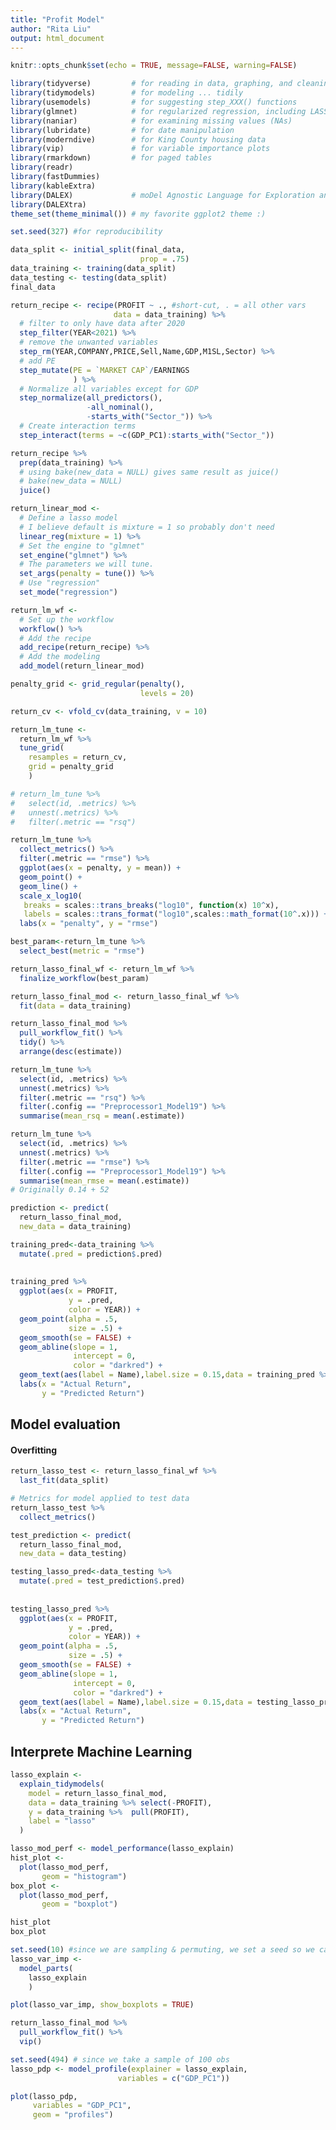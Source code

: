 ```yaml
---
title: "Profit Model"
author: "Rita Liu"
output: html_document
---
```

```r
knitr::opts_chunk$set(echo = TRUE, message=FALSE, warning=FALSE)
```

```r
library(tidyverse)         # for reading in data, graphing, and cleaning
library(tidymodels)        # for modeling ... tidily
library(usemodels)         # for suggesting step_XXX() functions
library(glmnet)            # for regularized regression, including LASSO
library(naniar)            # for examining missing values (NAs)
library(lubridate)         # for date manipulation
library(moderndive)        # for King County housing data
library(vip)               # for variable importance plots
library(rmarkdown)         # for paged tables
library(readr)
library(fastDummies)
library(kableExtra)
library(DALEX)             # moDel Agnostic Language for Exploration and eXplanation (for model interpretation)  
library(DALEXtra)
theme_set(theme_minimal()) # my favorite ggplot2 theme :)
```

```r
set.seed(327) #for reproducibility

data_split <- initial_split(final_data, 
                             prop = .75)
data_training <- training(data_split)
data_testing <- testing(data_split)
final_data
```

```r
return_recipe <- recipe(PROFIT ~ ., #short-cut, . = all other vars
                       data = data_training) %>% 
  # filter to only have data after 2020
  step_filter(YEAR<2021) %>% 
  # remove the unwanted variables
  step_rm(YEAR,COMPANY,PRICE,Sell,Name,GDP,M1SL,Sector) %>% 
  # add PE 
  step_mutate(PE = `MARKET CAP`/EARNINGS
              ) %>%
  # Normalize all variables except for GDP
  step_normalize(all_predictors(), 
                 -all_nominal(),
                 -starts_with("Sector_")) %>% 
  # Create interaction terms
  step_interact(terms = ~c(GDP_PC1):starts_with("Sector_"))
```
```r
return_recipe %>% 
  prep(data_training) %>%
  # using bake(new_data = NULL) gives same result as juice()
  # bake(new_data = NULL)
  juice() 
```
```r
return_linear_mod <- 
  # Define a lasso model 
  # I believe default is mixture = 1 so probably don't need 
  linear_reg(mixture = 1) %>% 
  # Set the engine to "glmnet" 
  set_engine("glmnet") %>% 
  # The parameters we will tune.
  set_args(penalty = tune()) %>% 
  # Use "regression"
  set_mode("regression")

```
```r
return_lm_wf <- 
  # Set up the workflow
  workflow() %>% 
  # Add the recipe
  add_recipe(return_recipe) %>% 
  # Add the modeling
  add_model(return_linear_mod)

penalty_grid <- grid_regular(penalty(),
                             levels = 20)

return_cv <- vfold_cv(data_training, v = 10)

return_lm_tune <- 
  return_lm_wf %>% 
  tune_grid(
    resamples = return_cv,
    grid = penalty_grid
    )

# return_lm_tune %>% 
#   select(id, .metrics) %>% 
#   unnest(.metrics) %>% 
#   filter(.metric == "rsq")
```
```r
return_lm_tune %>% 
  collect_metrics() %>% 
  filter(.metric == "rmse") %>% 
  ggplot(aes(x = penalty, y = mean)) +
  geom_point() +
  geom_line() +
  scale_x_log10(
   breaks = scales::trans_breaks("log10", function(x) 10^x),
   labels = scales::trans_format("log10",scales::math_format(10^.x))) +
  labs(x = "penalty", y = "rmse")
```

```r
best_param<-return_lm_tune %>% 
  select_best(metric = "rmse")

return_lasso_final_wf <- return_lm_wf %>% 
  finalize_workflow(best_param)

return_lasso_final_mod <- return_lasso_final_wf %>% 
  fit(data = data_training)

return_lasso_final_mod %>% 
  pull_workflow_fit() %>% 
  tidy() %>% 
  arrange(desc(estimate))
```

```r
return_lm_tune %>%
  select(id, .metrics) %>%
  unnest(.metrics) %>%
  filter(.metric == "rsq") %>% 
  filter(.config == "Preprocessor1_Model19") %>% 
  summarise(mean_rsq = mean(.estimate))

return_lm_tune %>%
  select(id, .metrics) %>%
  unnest(.metrics) %>%
  filter(.metric == "rmse") %>% 
  filter(.config == "Preprocessor1_Model19") %>% 
  summarise(mean_rmse = mean(.estimate))
# Originally 0.14 + 52
```

```r
prediction <- predict(
  return_lasso_final_mod,
  new_data = data_training)

training_pred<-data_training %>% 
  mutate(.pred = prediction$.pred)
  
  
training_pred %>% 
  ggplot(aes(x = PROFIT, 
             y = .pred,
             color = YEAR)) +
  geom_point(alpha = .5, 
             size = .5) +
  geom_smooth(se = FALSE) +
  geom_abline(slope = 1, 
              intercept = 0, 
              color = "darkred") +
  geom_text(aes(label = Name),label.size = 0.15,data = training_pred %>% filter(PROFIT>400) )+
  labs(x = "Actual Return", 
       y = "Predicted Return")
```
## Model evaluation 
#### Overfitting
```r
return_lasso_test <- return_lasso_final_wf %>% 
  last_fit(data_split)

# Metrics for model applied to test data
return_lasso_test %>% 
  collect_metrics()
```

```r
test_prediction <- predict(
  return_lasso_final_mod,
  new_data = data_testing)

testing_lasso_pred<-data_testing %>% 
  mutate(.pred = test_prediction$.pred)
  
  
testing_lasso_pred %>% 
  ggplot(aes(x = PROFIT, 
             y = .pred,
             color = YEAR)) +
  geom_point(alpha = .5, 
             size = .5) +
  geom_smooth(se = FALSE) +
  geom_abline(slope = 1, 
              intercept = 0, 
              color = "darkred") +
  geom_text(aes(label = Name),label.size = 0.15,data = testing_lasso_pred %>% filter(PROFIT>300) )+
  labs(x = "Actual Return", 
       y = "Predicted Return")
```


## Interprete Machine Learning 
```r
lasso_explain <- 
  explain_tidymodels(
    model = return_lasso_final_mod,
    data = data_training %>% select(-PROFIT), 
    y = data_training %>%  pull(PROFIT),
    label = "lasso"
  )
```

```r
lasso_mod_perf <- model_performance(lasso_explain)
hist_plot <- 
  plot(lasso_mod_perf,
       geom = "histogram")
box_plot <-
  plot(lasso_mod_perf,
       geom = "boxplot")

hist_plot
box_plot

```
```r
set.seed(10) #since we are sampling & permuting, we set a seed so we can replicate the results
lasso_var_imp <- 
  model_parts(
    lasso_explain
    )

plot(lasso_var_imp, show_boxplots = TRUE)
```
```r
return_lasso_final_mod %>% 
  pull_workflow_fit() %>% 
  vip()
```

```r
set.seed(494) # since we take a sample of 100 obs
lasso_pdp <- model_profile(explainer = lasso_explain, 
                        variables = c("GDP_PC1"))

plot(lasso_pdp, 
     variables = "GDP_PC1",
     geom = "profiles")
```

